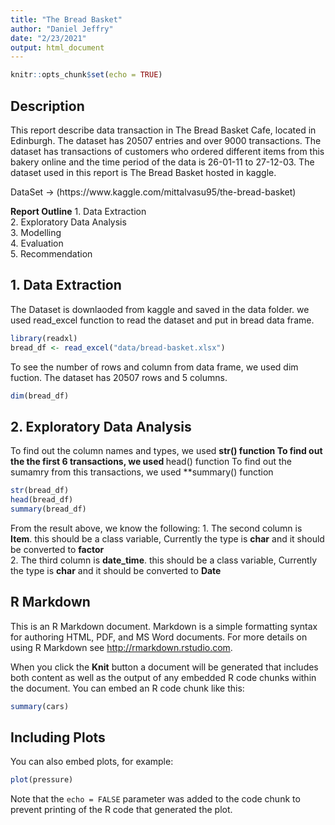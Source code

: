 ---
title: "The Bread Basket"
author: "Daniel Jeffry"
date: "2/23/2021"
output: html_document
---

```{r setup, include=FALSE}
knitr::opts_chunk$set(echo = TRUE)
```

## Description

This report describe data transaction in The Bread Basket Cafe, located in Edinburgh. The dataset has 20507 entries and over 9000 transactions. The dataset has transactions of customers who ordered different items from this bakery online and the time period of the data is 26-01-11 to 27-12-03. The dataset used in this report is The Bread Basket hosted in kaggle.

DataSet -> (https://www.kaggle.com/mittalvasu95/the-bread-basket)

**Report Outline**
1. Data Extraction  
2. Exploratory Data Analysis  
3. Modelling  
4. Evaluation  
5. Recommendation 

## 1. Data Extraction

The Dataset is downlaoded from kaggle and saved in the data folder. we used read_excel function to read the dataset and put in bread data frame.

```{r}
library(readxl)
bread_df <- read_excel("data/bread-basket.xlsx")
```

To see the number of rows and column from data frame, we used dim fuction. The dataset has 20507 rows and 5 columns.

```{r}
dim(bread_df)
```

## 2. Exploratory Data Analysis

To find out the column names and types, we used **str() function
To find out the the first 6 transactions, we used **head() function
To find out the sumamry from this transactions, we used **summary() function

```{r}
str(bread_df)
head(bread_df)
summary(bread_df)
```

From the result above, we know the following:
1. The second column is **Item**. this should be a class variable, Currently the type is **char** and it should be converted to **factor**  
2. The third column is **date_time**. this should be a class variable, Currently the type is **char** and it should be converted to **Date**  


















## R Markdown

This is an R Markdown document. Markdown is a simple formatting syntax for authoring HTML, PDF, and MS Word documents. For more details on using R Markdown see <http://rmarkdown.rstudio.com>.

When you click the **Knit** button a document will be generated that includes both content as well as the output of any embedded R code chunks within the document. You can embed an R code chunk like this:

```{r cars}
summary(cars)
```

## Including Plots

You can also embed plots, for example:

```{r pressure, echo=FALSE}
plot(pressure)
```

Note that the `echo = FALSE` parameter was added to the code chunk to prevent printing of the R code that generated the plot.
